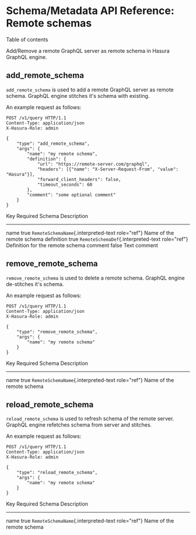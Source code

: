 
Schema/Metadata API Reference: Remote schemas
=============================================

Table of contents

Add/Remove a remote GraphQL server as remote schema in Hasura GraphQL
engine.

add\_remote\_schema
-------------------

`add_remote_schema` is used to add a remote GraphQL server as remote
schema. GraphQL engine stitches it\'s schema with existing.

An example request as follows:

```http
POST /v1/query HTTP/1.1
Content-Type: application/json
X-Hasura-Role: admin

{
    "type": "add_remote_schema",
    "args": {
        "name": "my remote schema",
        "definition": {
            "url": "https://remote-server.com/graphql",
            "headers": [{"name": "X-Server-Request-From", "value": "Hasura"}],
            "forward_client_headers": false,
            "timeout_seconds": 60
        },
        "comment": "some optional comment"
    }
}
```

  Key          Required   Schema                                             Description
  ------------ ---------- -------------------------------------------------- ----------------------------------
  name         true       `RemoteSchemaName`{.interpreted-text role="ref"}   Name of the remote schema
  definition   true       `RemoteSchemaDef`{.interpreted-text role="ref"}    Definition for the remote schema
  comment      false      Text                                               comment

remove\_remote\_schema
----------------------

`remove_remote_schema` is used to delete a remote schema. GraphQL engine
de-stitches it\'s schema.

An example request as follows:

```http
POST /v1/query HTTP/1.1
Content-Type: application/json
X-Hasura-Role: admin

{
    "type": "remove_remote_schema",
    "args": {
        "name": "my remote schema"
    }
}
```

  Key    Required   Schema                                             Description
  ------ ---------- -------------------------------------------------- ---------------------------
  name   true       `RemoteSchemaName`{.interpreted-text role="ref"}   Name of the remote schema

reload\_remote\_schema
----------------------

`reload_remote_schema` is used to refresh schema of the remote server.
GraphQL engine refetches schema from server and stitches.

An example request as follows:

```http
POST /v1/query HTTP/1.1
Content-Type: application/json
X-Hasura-Role: admin

{
    "type": "reload_remote_schema",
    "args": {
        "name": "my remote schema"
    }
}
```

  Key    Required   Schema                                             Description
  ------ ---------- -------------------------------------------------- ---------------------------
  name   true       `RemoteSchemaName`{.interpreted-text role="ref"}   Name of the remote schema
